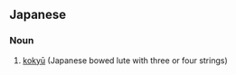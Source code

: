 ==Japanese==
{{ja-kanjitab|こ|きゅう|yomi=o}}
{{wikipedia|Kokyu}}

===Noun===
{{ja-noun|こきゅう}}

# {{lb|ja|musical instruments|sort=こきゅう}} [http://en.wikipedia.org/wiki/Koky%C5%AB kokyū] (Japanese bowed lute with three or four strings)